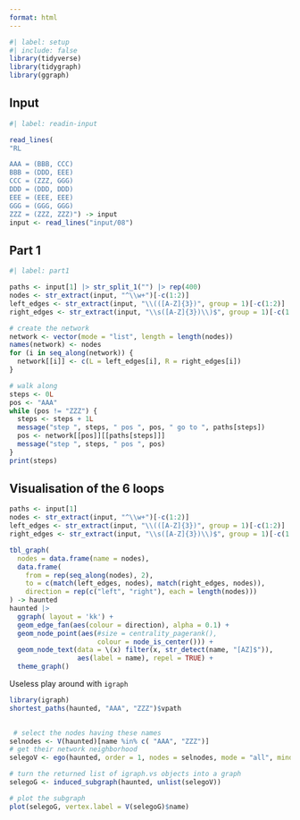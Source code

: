 ```yaml
---
format: html
---
```


```r
#| label: setup
#| include: false
library(tidyverse)
library(tidygraph)
library(ggraph)
```

## Input

```r
#| label: readin-input

read_lines(
"RL

AAA = (BBB, CCC)
BBB = (DDD, EEE)
CCC = (ZZZ, GGG)
DDD = (DDD, DDD)
EEE = (EEE, EEE)
GGG = (GGG, GGG)
ZZZ = (ZZZ, ZZZ)") -> input
input <- read_lines("input/08")
```


## Part 1

```r
#| label: part1

paths <- input[1] |> str_split_1("") |> rep(400) 
nodes <- str_extract(input, "^\\w+")[-c(1:2)]
left_edges <- str_extract(input, "\\(([A-Z]{3})", group = 1)[-c(1:2)]
right_edges <- str_extract(input, "\\s([A-Z]{3})\\)$", group = 1)[-c(1:2)]

# create the network
network <- vector(mode = "list", length = length(nodes))
names(network) <- nodes
for (i in seq_along(network)) {
  network[[i]] <- c(L = left_edges[i], R = right_edges[i])
}

# walk along
steps <- 0L
pos <- "AAA"
while (pos != "ZZZ") {
  steps <- steps + 1L
  message("step ", steps, " pos ", pos, " go to ", paths[steps])
  pos <- network[[pos]][[paths[steps]]]
  message("step ", steps, " pos ", pos)
}
print(steps)
```


## Visualisation of the 6 loops

```r
paths <- input[1]
nodes <- str_extract(input, "^\\w+")[-c(1:2)]
left_edges <- str_extract(input, "\\(([A-Z]{3})", group = 1)[-c(1:2)]
right_edges <- str_extract(input, "\\s([A-Z]{3})\\)$", group = 1)[-c(1:2)]

tbl_graph(
  nodes = data.frame(name = nodes),
  data.frame(
    from = rep(seq_along(nodes), 2),
    to = c(match(left_edges, nodes), match(right_edges, nodes)),
    direction = rep(c("left", "right"), each = length(nodes)))
) -> haunted
haunted |> 
  ggraph( layout = 'kk') + 
  geom_edge_fan(aes(colour = direction), alpha = 0.1) + 
  geom_node_point(aes(#size = centrality_pagerank(), 
                      colour = node_is_center())) +
  geom_node_text(data = \(x) filter(x, str_detect(name, "[AZ]$")),
                 aes(label = name), repel = TRUE) +
  theme_graph()
```




Useless play around with `igraph`

```r
library(igraph)
shortest_paths(haunted, "AAA", "ZZZ")$vpath

 
 # select the nodes having these names
selnodes <- V(haunted)[name %in% c( "AAA", "ZZZ")]
# get their network neighborhood 
selegoV <- ego(haunted, order = 1, nodes = selnodes, mode = "all", mindist = 0)

# turn the returned list of igraph.vs objects into a graph
selegoG <- induced_subgraph(haunted, unlist(selegoV))

# plot the subgraph
plot(selegoG, vertex.label = V(selegoG)$name)
```

